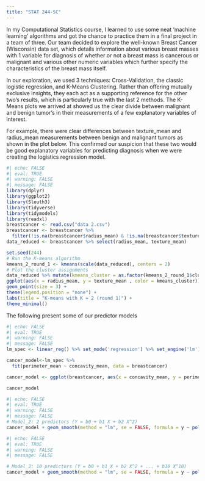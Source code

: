 ```yaml
---
title: "STAT 244-SC"
---
```


In my Computational Statistics course, I learned to use some neat 'machine learning' algorithms and got the chance to practice them in a final project in a team of three. Our team decided to explore the well-known Breast Cancer (Wisconsin) data set, which details information about various breast masses with 1 variable for diagnosis of whether or not a breast mass is cancerous or malignant and various other numeric variables which further specify the characteristics of the breast mass itself.

In our exploration, we used 3 techniques: Cross-Validation, the classic logistic regression, and K-Means Clustering. Rather than offering mutually exclusive insights, they each act as a supporting reference for the other two's results, which is particularly true with the last 2 methods. The K-Means plots we arrived at showed us the clear divide between malignant and benign tumor's in their measurements of a few explanatory variables of interest.

For example, there were clear differences between texture_mean and radius_mean measurements between benign and malignant tumors as shown in the plot below. This confirmed our suspicion that these two would be good explanatory variables for predicting diagnosis when we were creating the logistics regression model.

```r
#| echo: FALSE
#| eval: TRUE
#| warning: FALSE
#| message: FALSE
library(dplyr)
library(ggplot2)
library(Sleuth3)
library(tidyverse)
library(tidymodels)
library(readxl)
breastcancer <- read.csv("data 2.csv")
breastcancer <- breastcancer %>% 
  filter(!is.na(breastcancer$radius_mean) & !is.na(breastcancer$texture_mean))
data_reduced <- breastcancer %>% select(radius_mean, texture_mean)

set.seed(244)
# Run the K-means algorithm
kmeans_2_round_1 <- kmeans(scale(data_reduced), centers = 2)
# Plot the cluster assignments
data_reduced %>% mutate(kmeans_cluster = as.factor(kmeans_2_round_1$cluster)) %>%
ggplot(aes(x = radius_mean, y = texture_mean , color = kmeans_cluster))+
geom_point(size = 3) +
theme(legend.position = "none") +
labs(title = "K-means with K = 2 (round 1)") +
theme_minimal()
```

The following present some of our predictor models

```r
#| echo: FALSE
#| eval: TRUE
#| warning: FALSE
#| message: FALSE
lm_spec <- linear_reg() %>% set_mode('regression') %>% set_engine('lm')

cancer_model<-lm_spec %>% 
  fit(perimeter_mean ~ concavity_mean, data = breastcancer)

cancer_model <- ggplot(breastcancer, aes(x = concavity_mean, y = perimeter_mean)) + geom_point()

cancer_model
```

```r
#| echo: FALSE
#| eval: TRUE
#| warning: FALSE
#| message: FALSE
# Model_2: 2 predictors (Y = b0 + b1 X + b2 X^2)
cancer_model + geom_smooth(method = "lm", se = FALSE, formula = y ~ poly(x, 2))
```


```r
#| echo: FALSE
#| eval: TRUE
#| warning: FALSE
#| message: FALSE

# Model_3: 10 predictors (Y = b0 + b1 X + b2 X^2 + ... + b10 X^10)
cancer_model + geom_smooth(method = "lm", se = FALSE, formula = y ~ poly(x, 10))

```
